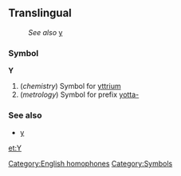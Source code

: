 ==Translingual==
:''See also'' [[y]]
===Symbol===
'''Y'''
#(''chemistry'') Symbol for [[yttrium]]
#(''metrology'') Symbol for prefix [[yotta-]]

===See also===
*[[y]]

[[Category:English homophones]]
[[Category:Symbols]]

[[et:Y]]